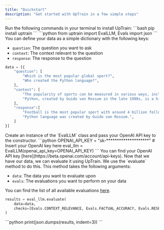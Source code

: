 ```yaml
---
title: "Quickstart"
description: "Get started with UpTrain in a few simple steps"
---
```


<Steps>
  <Step title="Install UpTrain">
Run the following commands in your terminal to install UpTrain:
```bash
pip install uptrain
```
  </Step>
  <Step title="Import required libraries">
```python
from uptrain import EvalLLM, Evals
import json
```
  </Step>
  <Step title="Create your data">
    You can define your data as a simple dictionary with the following keys:

- `question`: The question you want to ask
- `context`: The context relevant to the question
- `response`: The response to the question

```python
data = [{
    "question": [
        "Which is the most popular global sport?",
        "Who created the Python language?",
    ],
    "context": [
        "The popularity of sports can be measured in various ways, including TV viewership, social media presence, number of participants, and economic impact. Football is undoubtedly the world's most popular sport with major events like the FIFA World Cup and sports personalities like Ronaldo and Messi, drawing a followership of more than 4 billion people.",
        "Python, created by Guido van Rossum in the late 1980s, is a high-level general-purpose programming language. Its design philosophy emphasizes code readability, and its language constructs aim to help programmers write clear, logical code for both small and large-scale software projects.",
    ],
    "response":[
        "Football is the most popular sport with around 4 billion followers worldwide",
        "Python language was created by Guido van Rossum.",
    ]
}]
```
  </Step>
  <Step title="Run Evaluations">
  Create an instance of the `EvalLLM` class and pass your OpenAI API key to the constructor.
```python
OPENAI_API_KEY = "sk-********************"  # Insert your OpenAI key here
eval_llm = EvalLLM(openai_api_key=OPENAI_API_KEY)
```
<Info>You can find your OpenAI API key [here](https://beta.openai.com/account/api-keys).</Info>
  </Step>
  <Step title="Evaluate your data">
Now that we have our data, we can evaluate it using UpTrain. We use the `evaluate` method to do this. This method takes the following arguments:

- `data`: The data you want to evaluate upon
- `evals`: The evaluations you want to perform on your data

You can find the list of all available evaluations [here](/predefined-evaluations).

```python
results = eval_llm.evaluate(
    data=data,
    checks=[Evals.CONTEXT_RELEVANCE, Evals.FACTUAL_ACCURACY, Evals.RESPONSE_COMPLETENESS]
)
```
  </Step>
  <Step title="Get your results">
```python
print(json.dumps(results, indent=3))
```
  </Step>
</Steps>
